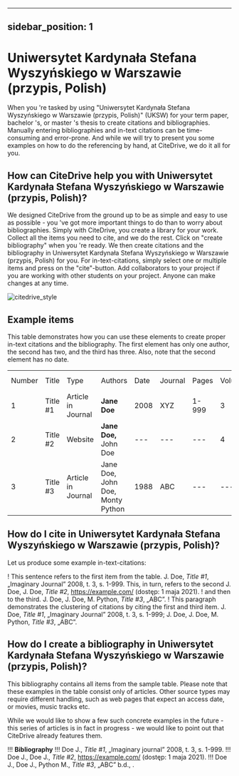 
---
sidebar_position: 1
---

# Uniwersytet Kardynała Stefana Wyszyńskiego w Warszawie (przypis, Polish)

When you 're tasked by using "Uniwersytet Kardynała Stefana Wyszyńskiego w Warszawie (przypis, Polish)" (UKSW) for your term paper, bachelor 's, or master 's thesis to create citations and bibliographies.
Manually entering bibliographies and in-text citations can be time-consuming and error-prone. And while we will try to present you some examples on how to do the referencing by hand, at CiteDrive, we do it all for you.

<!---
## About  Uniwersytet Kardynała Stefana Wyszyńskiego w Warszawie (przypis, Polish)

* Title: Uniwersytet Kardynała Stefana Wyszyńskiego w Warszawie (przypis, Polish)
* Short Title (Id): UKSW)
* Authors: Uniwersytet Kardynała Stefana Wyszyńskiego w Warszawie (przypis, Polish)
* Download: Uniwersytet Kardynała Stefana Wyszyńskiego w Warszawie (przypis, Polish)
 --->

## How can CiteDrive help you with Uniwersytet Kardynała Stefana Wyszyńskiego w Warszawie (przypis, Polish)?

We designed CiteDrive from the ground up to be as simple and easy to use as possible - you 've got more important things to do than to worry about bibliographies. Simply with CiteDrive, you create a library for your work. Collect all the items you need to cite, and we do the rest. Click on "create bibliography" when you 're ready. We then create citations and the bibliography in Uniwersytet Kardynała Stefana Wyszyńskiego w Warszawie (przypis, Polish) for you. For in-text-citations, simply select one or multiple items and press on the "cite"-button. Add collaborators to your project if you are working with other students on your project. Anyone can make changes at any time.


![citedrive_style](images/uniwersytet-kardynaa-stefana-wyszynskiego-w-warszawie-przypis-polish.svg "Choose Uniwersytet Kardynała Stefana Wyszyńskiego w Warszawie (przypis, Polish) in the CiteDrive App")


## Example items

This table demonstrates how you can use these elements to create proper in-text citations and the bibliography. The first element has only one author, the second has two, and the third has three. Also, note that the second element has no date.


<table>
  <tr>
   <td>Number
   </td>
   <td>Title
   </td>
   <td>Type
   </td>
   <td>Authors
   </td>
   <td>Date
   </td>
   <td>Journal
   </td>
   <td>Pages
   </td>
   <td>Volume
   </td>
   <td>Issue
   </td>
   <td>Access Date
   </td>
  </tr>
  <tr>
   <td>1
   </td>
   <td>Title #1
   </td>
   <td>Article in Journal
   </td>
   <td><strong>Jane Doe</strong>
   </td>
   <td>2008
   </td>
   <td>XYZ
   </td>
   <td>1-999
   </td>
   <td>3
   </td>
   <td>2
   </td>
   <td>--
   </td>
  </tr>
  <tr>
   <td>
2
   </td>
   <td>Title #2
   </td>
   <td>Website
   </td>
   <td><strong>Jane Doe, </strong>John Doe
   </td>
   <td>---
   </td>
   <td>---
   </td>
   <td>---
   </td>
   <td>4
   </td>
   <td>---
   </td>
   <td>2020-05-01
   </td>
  </tr>
  <tr>
   <td>3
   </td>
   <td>Title #3
   </td>
   <td>Article in Journal
   </td>
   <td>Jane Doe, John Doe, Monty Python
   </td>
   <td>1988
   </td>
   <td>ABC
   </td>
   <td>---
   </td>
   <td>---
   </td>
   <td>16
   </td>
   <td>---
   </td>
  </tr>
</table>



## How do I cite in  Uniwersytet Kardynała Stefana Wyszyńskiego w Warszawie (przypis, Polish)?

Let us produce some example in-text-citations:

! This sentence refers to the first item from the table. J. Doe, <i>Title #1</i>, „Imaginary Journal” 2008, t. 3, s. 1-999. This, in turn, refers to the second J. Doe, J. Doe, <i>Title #2</i>, https://example.com/ (dostęp: 1 maja 2021).
! and then to the third.  J. Doe, J. Doe, M. Python, <i>Title #3</i>, „ABC”.
! This paragraph demonstrates the clustering of citations by citing the first and third item. J. Doe, <i>Title #1</i>, „Imaginary Journal” 2008, t. 3, s. 1-999; J. Doe, J. Doe, M. Python, <i>Title #3</i>, „ABC”.



## How do I create a bibliography in Uniwersytet Kardynała Stefana Wyszyńskiego w Warszawie (przypis, Polish)?

This bibliography contains all items from the sample table. Please note that these examples in the table consist only of articles. Other source types may require different handling, such as web pages that expect an access date, or movies, music tracks etc.

While we would like to show a few such concrete examples in the future - this series of articles is in fact in progress - we would like to point out that CiteDrive already features them.


!!! **Bibliography**
!!! Doe J., <i>Title #1</i>, „Imaginary journal” 2008, t. 3, s. 1-999.
!!! Doe J., Doe J., <i>Title #2</i>, https://example.com/ (dostęp: 1 maja 2021).
!!! Doe J., Doe J., Python M., <i>Title #3</i>, „ABC” b.d., .


```
        